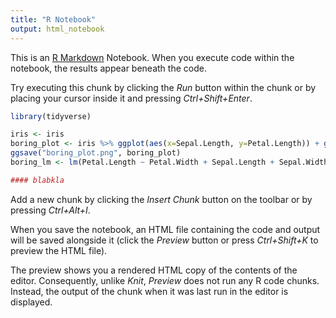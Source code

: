 ```yaml
---
title: "R Notebook"
output: html_notebook
---
```


This is an [R Markdown](http://rmarkdown.rstudio.com) Notebook. When you execute code within the notebook, the results appear beneath the code. 

Try executing this chunk by clicking the *Run* button within the chunk or by placing your cursor inside it and pressing *Ctrl+Shift+Enter*. 
```r
library(tidyverse)
```

```r
iris <- iris
boring_plot <- iris %>% ggplot(aes(x=Sepal.Length, y=Petal.Length)) + geom_point()
ggsave("boring_plot.png", boring_plot)
boring_lm <- lm(Petal.Length ~ Petal.Width + Sepal.Length + Sepal.Width, iris)

#### blabkla
```

Add a new chunk by clicking the *Insert Chunk* button on the toolbar or by pressing *Ctrl+Alt+I*.

When you save the notebook, an HTML file containing the code and output will be saved alongside it (click the *Preview* button or press *Ctrl+Shift+K* to preview the HTML file).

The preview shows you a rendered HTML copy of the contents of the editor. Consequently, unlike *Knit*, *Preview* does not run any R code chunks. Instead, the output of the chunk when it was last run in the editor is displayed.
